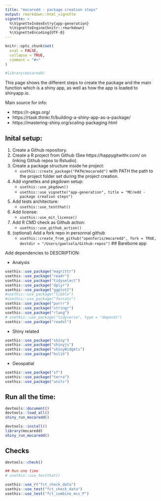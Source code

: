 ```yaml
---
title: "mocaredd - package creation steps"
output: rmarkdown::html_vignette
vignette: >
  %\VignetteIndexEntry{app-generation}
  %\VignetteEngine{knitr::rmarkdown}
  %\VignetteEncoding{UTF-8}
---
```


```r
knitr::opts_chunk$set(
  eval = FALSE,
  collapse = TRUE,
  comment = "#>"
)
```

```r
#library(mocaredd)
```



This page shows the different steps to create the package and the main function which is a shiny app, as well as how the app is loaded to shinyapp.io.

Main source for info:

- https://r-pkgs.org/
- https://rtask.thinkr.fr/building-a-shiny-app-as-a-package/
- https://mastering-shiny.org/scaling-packaging.html


## Inital setup:

1. Create a Github repository.
1. Create a R project from Github (See https://happygitwithr.com/ on linking Github repos to Rstudio).
1. Create a package structure inside he project: 
    - `usethis::create_package("PATH/mocaredd")` with PATH the path to the project folder set during the project creation.
1. Add vignettes and pkgdown setup:
    - `usethis::use_pkgdown()`
    - `usethis::use_vignette("app-generation", title = "MCredd - package creation steps")`
1. Add tests architecture:
    - `usethis::use_testthat()` 
1. Add license:
    - `usethis::use_mit_license()` 
1. Add R CMD check as Github action:
    - `usethis::use_github_action()` 
1. (optional) Add a fork repo in personnal github
    - `usethis::create_from_github("openforis/mocaredd", fork = TRUE, destdir = "/Users/gaelsola/Github-repos")`
## Barebone app

Add dependencies to DESCRIPTION:

- Analysis 

```r
usethis::use_package("magrittr")
usethis::use_package("readr")
usethis::use_package("tidyselect")
usethis::use_package("dplyr")
usethis::use_package("ggplot2")
#usethis::use_package("tibble")
#usethis::use_package("forcats")
usethis::use_package("purrr")
usethis::use_package("stringr")
usethis::use_package("rlang")
# usethis::use_package("tidyverse", type = "depends")
usethis::use_package("readxl")
```

- Shiny related

```r
usethis::use_package("shiny")
usethis::use_package("shinyjs")
usethis::use_package("shinyWidgets")
usethis::use_package("bslib")
```

- Geospatial

```r
usethis::use_package("sf")
usethis::use_package("terra")
usethis::use_package("units")
```


## Run all the time:

```r
devtools::document()
devtools::load_all()
shiny_run_mocaredd()

devtools::install()
library(mocaredd)
shiny_run_mocaredd()
```

## Checks


```r
devtools::check()

## Run one time 
# usethis::use_testthat()

usethis::use_r("fct_check_data")
usethis::use_test("fct_check_data")
usethis::use_test("fct_combine_mcs_P")
```

